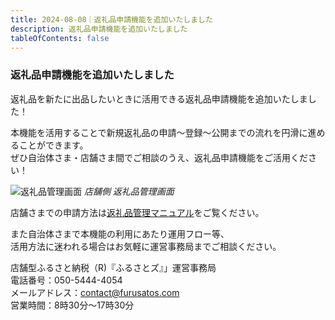 ```yaml
---
title: 2024-08-08｜返礼品申請機能を追加いたしました
description: 返礼品申請機能を追加いたしました
tableOfContents: false
---
```


### 返礼品申請機能を追加いたしました

返礼品を新たに出品したいときに活用できる返礼品申請機能を追加いたしました！  

本機能を活用することで新規返礼品の申請～登録～公開までの流れを円滑に進めることができます。  
ぜひ自治体さま・店舗さま間でご相談のうえ、返礼品申請機能をご活用ください！  

![返礼品管理画面](../../../assets/images/shops_product_02.png)
*店舗側 返礼品管理画面*  

店舗さまでの申請方法は[返礼品管理マニュアル](/shops/product/)をご覧ください。 

また自治体さまで本機能の利用にあたり運用フロー等、  
活用方法に迷われる場合はお気軽に運営事務局までご相談ください。  


店舗型ふるさと納税（R)『ふるさとズ』」運営事務局  
電話番号：050-5444-4054  
メールアドレス：contact@furusatos.com  
営業時間：8時30分～17時30分  


<LinkCard
  title="関連コンテンツ｜返礼品管理"
  href="/shops/product/"
/>